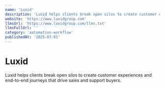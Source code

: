 ```yaml
---
name: 'Luxid'
description: 'Luxid helps clients break open silos to create customer experiences and end-to-end journeys that drive sales and support buyers.'
website: 'https://www.luxidgroup.com'
llmsUrl: 'https://www.luxidgroup.com/llms.txt'
llmsFullUrl: ''
category: 'automation-workflow'
publishedAt: '2025-07-01'
---
```


# Luxid

Luxid helps clients break open silos to create customer experiences and end-to-end journeys that drive sales and support buyers.
